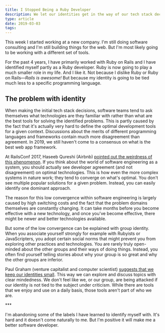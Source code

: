 ```yaml
---
title: I Stopped Being a Ruby Developer
description: We let our identities get in the way of our tech stack decisions
type: article
date: 2019-03-03
tags:
---
```


This week I started working at a new company. I'm still doing software consulting and I'm still building things for the web. But I'm most likely going to be working with a different set of tools.

For the past 4 years, I have primarily worked with Ruby on Rails and I have identified myself partly as a Ruby developer. Ruby is now going to play a much smaller role in my life. And I like it. Not because I dislike Ruby or Ruby on Rails—_Rails is awesome!_ But because my identity is going to be tied much less to a specific programming language.

## The problem with identity

When making the initial tech stack decisions, software teams tend to ask themselves what technologies are they familiar with rather than what are the best tools for solving the identified problems. This is partly caused by the fact that it's actually very hard to define the optimal development tools for a given context. Discussions about the merits of different programming languages and frameworks contain much more disagreement than agreement. In 2019, we still haven't come to a consensus on what is the best web app framework.

At RailsConf 2017, Haseeb Qureshi (Airbnb) [pointed out the weirdness of this phenomenon](https://www.youtube.com/watch?v=x07q6V4VXC8). If you think about the world of software engineering as a system, you should actually see developer agreement (and not disagreement) on optimal technologies. This is how even the more complex systems in nature work; they tend to converge on what's optimal. You don't see multiple popular solutions for a given problem. Instead, you can easily identify one dominant approach.

The reason for this low convergence within software engineering is largely caused by high switching costs and the fact that the problem domains themselves are constantly changing. It can take months before you become effective with a new technology, and once you've become effective, there might be newer and better technologies available.

But some of the low convergence can be explained with group identity. When you associate yourself strongly for example with Rubyists or JavaScripters, you adopt certain social norms that might prevent you from exploring other practices and technologies. You are rarely truly open-minded about the other groups and their ways of doing things. Instead, you often find yourself telling stories about why your group is so great and why the other groups are inferior.

Paul Graham (venture capitalist and computer scientist) [suggests that we keep our identities small](http://www.paulgraham.com/identity.html). This way we can explore and discuss topics with clear mindedness. We don't feel like we, or our group, are being attacked if our identity is not tied to the subject under criticism. While there are tools that we enjoy and use on a daily basis, those tools aren't part of who we are.

\*\*\*

I'm abandoning some of the labels I have learned to identify myself with. It's hard and it doesn't come naturally to me. But I'm positive it will make me a better software developer.
